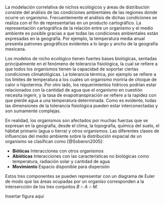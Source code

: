 La modelación correlativa de nichos ecológicos y áreas de distribución consiste del análisis de las condiciones ambientales de las regiones donde ocurre un organismo. Frecuentemente el análisis de dichas condiciones se realiza con el fin de representarlas en un producto cartográfico.
La representación cartográfica de la relación entre un organismo y el medio ambiente es posible gracias a que todas las condiciones ambientales están expresadas en la geografía. Por ejemplo, la temperatura media anual presenta patrones geográficos evidentes a lo largo y ancho de la geografía mexicana.

Los modelos de nicho ecológico tienen fuertes bases biológicas, sentadas principalmente en el fenómeno de tolerancia fisiológica, la cual  se refiere a que todos los organismos tienen la capacidad de soportar ciertas condiciones climatológicas. La tolerancia térmica, por ejemplo se refiere a los límites de temperatura a los cuales un organismo moriría de choque de calor o hipotermia. Por otro lado, los requerimientos hídricos podrían estar relacionados con la cantidad de agua que el organismo en cuestión necesita ingerir, y la tasa  de evapotranspiración se refiere a la rapidez con que pierde agua a una temperatura determinada. Como es evidente, todas las dimensiones de la tolerancia fisiológica pueden estar interconectadas y son sumamente complejas.

En realidad, los organismos son afectados por muchas fuerzas que se expresan en la geografía, desde el clima, la topografía, química del suelo, el hábitat primario (agua o tierra) y otros organismos. Las diferentes clases de influencias del medio ambiente sobre la distribución espacial de un organismo se clasifican como [@Soberon2005]:

- **Bióticas** Interacciones con otros organismos
- **Abióticas** Interacciones con las características no biológicas como temperatura, radiación solar y cantidad de agua
- **Movimiento** Espacio disponible para dispersión

Estos tres componentes se pueden representar con un diagrama de Euler de modo que las áreas ocupadas por un organiso corresponden a la intersercción de los tres conjuntos $B \cap A \cap M$.

Insertar figura aquí

